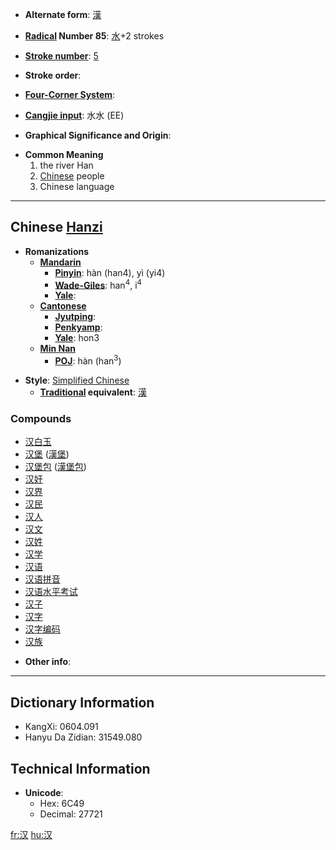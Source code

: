 * '''Alternate form''': [[漢]]

* '''[[Wiktionary:Chinese radical index| Radical]] Number 85''': [[Wiktionary:Chinese radical index 水|水]]+2 strokes

* '''[[Wiktionary:Chinese total strokes index|Stroke number]]''': [[Wiktionary:Chinese total strokes index 5|5]]

* '''Stroke order''': 

* '''[[Wiktionary:Chinese four corner index|Four-Corner System]]''': 

* '''[[Wiktionary:Chinese Cangjie index|Cangjie input]]''': 水水 (EE)

* '''Graphical Significance and Origin''': 

* '''Common Meaning'''
*# the river Han
*# [[Chinese]] people
*# Chinese language


----

== Chinese [[Hanzi]] ==

* '''Romanizations'''
** '''[[Mandarin]]'''
*** '''[[Pinyin]]''': hàn (han4), yì (yi4)
*** '''[[Wade-Giles]]''': han<sup>4</sup>, i<sup>4</sup>
*** '''[[Yale]]''': 
** '''[[Cantonese]]'''
*** '''[[Jyutping]]''':
*** '''[[Penkyamp]]''': 
*** '''[[Yale]]''': hon3
**'''[[wikipedia:Min_Nan|Min Nan]]'''
***'''[[wikipedia:POJ|POJ]]''': hàn (han<sup>3</sup>)

* '''Style''': [[Simplified Chinese]] 
** '''[[Traditional Chinese|Traditional]] equivalent''': [[漢]]

===Compounds===
{{top}}
*[[汉白玉]]
*[[汉堡]] ([[汉堡|漢堡]])
*[[汉堡包]] ([[汉堡包|漢堡包]])
*[[汉奸]]
*[[汉界]]
*[[汉民]]
*[[汉人]]
*[[汉文]]
*[[汉姓]]
*[[汉学]]
*[[汉语]]
*[[汉语拼音]]
*[[汉语水平考试]]
*[[汉子]]
*[[汉字]]
*[[汉字编码]]
*[[汉族]]
{{mid}}
{{bottom}}

* '''Other info''': 

----

== Dictionary Information ==

* KangXi: 0604.091
* Hanyu Da Zidian: 31549.080

== Technical Information ==

* '''Unicode''':
** Hex: 6C49
** Decimal: 27721

[[fr:汉]]
[[hu:汉]]